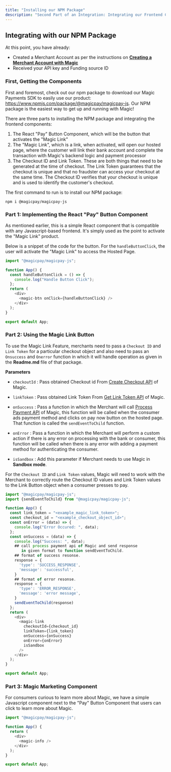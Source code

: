 ```yaml
---
title: "Installing our NPM Package"
description: "Second Part of an Integration: Integrating our Frontend Components."
---
```


## Integrating with our NPM Package

At this point, you have already:
- Created a Merchant Account as per the instructions on [**Creating a Merchant Account with Magic**](https://magic21.mintlify.app/essentials/merchant)
- Received your API key and Funding source ID  

### First, Getting the Components

First and foremost, check out our npm package to download our Magic Payments SDK to easily use our product: https://www.npmjs.com/package/@magicpay/magicpay-js. Our NPM package is the easiest way to get up and running with Magic!

There are three parts to installing the NPM package and integrating the frontend components:
1. The React "Pay" Button Component, which will be the button that activates the "Magic Link"
2. The "Magic Link", which is a link, when activated, will open our hosted page, where the customer will link their bank account and complete the transaction with Magic's backend logic and payment processor
3. The Checkout ID and Link Token. These are both things that need to be generated at the time of checkout. The Link Token guarantees that the checkout is unique and that no fraudster can access your checkout at the same time. The Checkout ID verifies that your checkout is unique and is used to identify the customer's checkout.

The first command to run is to install our NPM package:
```
npm i @magicpay/magicpay-js
```

### Part 1: Implementing the React "Pay" Button Component 
As mentioned earlier, this is a simple React component that is compatible with any Javascript-based frontend. It's simply used as the point to activate the "Magic Link" product.

Below is a snippet of the code for the button. For the `handleButtonClick`, the user will activate the "Magic Link" to access the Hosted Page.
```javascript ReactComponent.js
import "@magicpay/magicpay-js";

function App() {
  const handleButtonClick = () => {
    console.log("Handle Button Click");
  };
  return (
    <div>
      <magic-btn onClick={handleButtonClick} />
    </div>
  );
}

export default App;
```

### Part 2: Using the Magic Link Button

To use the Magic Link Feature, merchants need to pass a `Checkout ID` and `Link Token` for a particular checkout object and also need to pass an `Onsuccess` and `Onerror` function in which it will handle operation as given in the __Readme.md__ file of that package.

**Parameters**

- `checkoutId` : Pass obtained Checkout id From [Create Checkout API](/api-reference/endpoint/checkout/create_checkout) of Magic.

- `linkToken` : Pass obtained Link Token From [Get Link Token API](/api-reference/endpoint/checkout/generate_link_token) of Magic.

- `onSuccess` : Pass a function in which the Merchant will call [Process Payment API](/api-reference/endpoint/payment_preprocess/get_processor_token) of Magic, this function will be called when the consumer ads payment method and clicks on pay now button on the hosted page. That function is called the `sendEventToChild` function.

- `onError` : Pass a function in which the Merchant will perform a custom action if there is any error on processing with the bank or consumer, this function will be called when there is any error with adding a payment method for authenticating the consumer.

- `isSandbox` : Add this parameter if Merchant needs to use Magic in __Sandbox mode__.

For the `Checkout ID` and `Link Token` values, Magic will need to work with the Merchant to correctly route the Checkout ID values and Link Token values to the Link Button object when a consumer presses to pay.

```javascript MagicLinkButton.js
import "@magicpay/magicpay-js";
import {sendEventToChild} from "@magicpay/magicpay-js";

function App() {
  const link_token = "<example_magic_link_token>";
  const checkout_id = "<example_checkout_object_id>";
  const onError = (data) => {
    console.log("Error Occured: ", data);
  };
  const onSuccess = (data) => {
    console.log("Success: ", data);
    ## call process payment api of Magic and send response
       in given format to function sendEventToChild.
    ## format of success resonse.
    response = {
      'type': 'SUCCESS_RESPONSE',
      'message': 'successful',
    }
    ## format of error resonse.
    response = {
      'type': 'ERROR_RESPONSE',
      'message': 'error message',
    }
    sendEventToChild(response)
  };
  return (
    <div>
      <magic-link
        checkoutId={checkout_id}
        linkToken={link_token}
        onSuccess={onSuccess}
        onError={onError}
        isSandbox
      />
    </div>
  );
}

export default App;
```


### Part 3: Magic Marketing Component

For consumers curious to learn more about Magic, we have a simple Javascript component next to the "Pay" Button Component that users can click to learn more about Magic.

```javascript InfoComponent.js
import "@magicpay/magicpay-js";

function App() {
  return (
    <div>
      <magic-info />
    </div>
  );
}

export default App;
```
